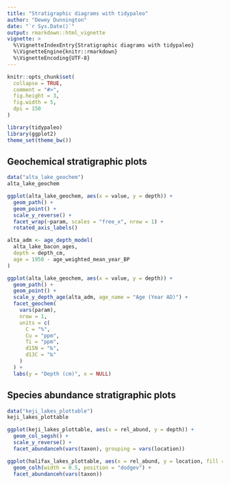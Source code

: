 ```yaml
---
title: "Stratigraphic diagrams with tidypaleo"
author: "Dewey Dunnington"
date: "`r Sys.Date()`"
output: rmarkdown::html_vignette
vignette: >
  %\VignetteIndexEntry{Stratigraphic diagrams with tidypaleo}
  %\VignetteEngine{knitr::rmarkdown}
  %\VignetteEncoding{UTF-8}
---
```


```r
knitr::opts_chunk$set(
  collapse = TRUE,
  comment = "#>",
  fig.height = 3,
  fig.width = 5,
  dpi = 150
)
```

```r
library(tidypaleo)
library(ggplot2)
theme_set(theme_bw())
```

## Geochemical stratigraphic plots

```r
data("alta_lake_geochem")
alta_lake_geochem
```

```r
ggplot(alta_lake_geochem, aes(x = value, y = depth)) +
  geom_path() +
  geom_point() +
  scale_y_reverse() +
  facet_wrap(~param, scales = "free_x", nrow = 1) +
  rotated_axis_labels()
```

```r
alta_adm <- age_depth_model(
  alta_lake_bacon_ages, 
  depth = depth_cm,
  age = 1950 - age_weighted_mean_year_BP
)

ggplot(alta_lake_geochem, aes(x = value, y = depth)) +
  geom_path() +
  geom_point() +
  scale_y_depth_age(alta_adm, age_name = "Age (Year AD)") +
  facet_geochem(
    vars(param), 
    nrow = 1, 
    units = c(
      C = "%",
      Cu = "ppm",
      Ti = "ppm",
      d15N = "‰",
      d13C = "‰"
    )
  ) +
  labs(y = "Depth (cm)", x = NULL)
```

## Species abundance stratigraphic plots

```r
data("keji_lakes_plottable")
keji_lakes_plottable
```

```r
ggplot(keji_lakes_plottable, aes(x = rel_abund, y = depth)) +
  geom_col_segsh() +
  scale_y_reverse() +
  facet_abundanceh(vars(taxon), grouping = vars(location))
```

```r
ggplot(halifax_lakes_plottable, aes(x = rel_abund, y = location, fill = sample_type)) +
  geom_colh(width = 0.5, position = "dodgev") +
  facet_abundanceh(vars(taxon))
```
